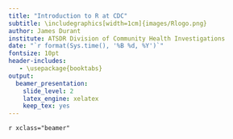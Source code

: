 ```yaml
---
title: "Introduction to R at CDC"
subtitle: \includegraphics[width=1cm]{images/Rlogo.png}
author: James Durant
institute: ATSDR Division of Community Health Investigations
date: "`r format(Sys.time(), '%B %d, %Y')`"
fontsize: 10pt
header-includes:
   - \usepackage{booktabs}
output: 
  beamer_presentation: 
    slide_level: 2
    latex_engine: xelatex
    keep_tex: yes
---
```

`r xclass="beamer"`